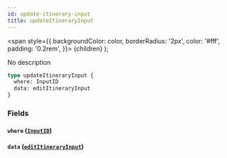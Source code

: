 ```yaml
---
id: update-itinerary-input
title: updateItineraryInput
---
```


<span
style={{
      backgroundColor: color,
      borderRadius: '2px',
      color: '#fff',
      padding: '0.2rem',
    }}>
{children}
</span>
);

No description

```graphql
type updateItineraryInput {
  where: InputID
  data: editItineraryInput
}
```

### Fields

#### `where` ([`InputID`](/v1/inputs/input-id))

#### `data` ([`editItineraryInput`](/v1/inputs/edit-itinerary-input))
